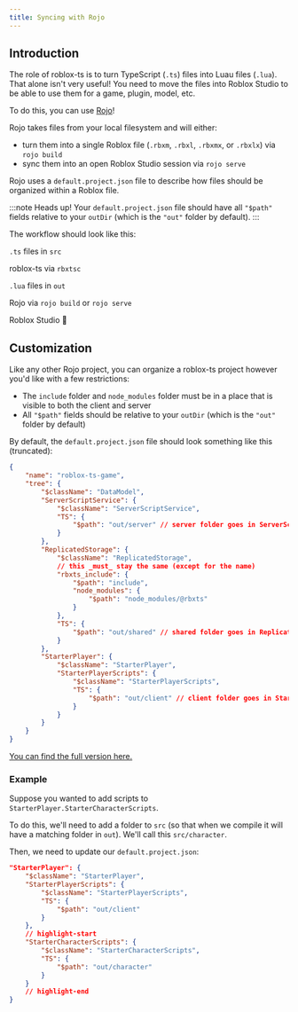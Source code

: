 ```yaml
---
title: Syncing with Rojo
---
```


## Introduction

The role of roblox-ts is to turn TypeScript (`.ts`) files into Luau files (`.lua`). That alone isn't very useful! You need to move the files into Roblox Studio to be able to use them for a game, plugin, model, etc.

To do this, you can use [Rojo](https://rojo.space/)!

Rojo takes files from your local filesystem and will either:
- turn them into a single Roblox file (`.rbxm`, `.rbxl`, `.rbxmx`, or `.rbxlx`) via `rojo build`
- sync them into an open Roblox Studio session via `rojo serve`

Rojo uses a `default.project.json` file to describe how files should be organized within a Roblox file.

:::note Heads up!
Your `default.project.json` file should have all `"$path"` fields relative to your `outDir` (which is the `"out"` folder by default).
:::

The workflow should look like this:


<div style={{ fontSize: "20px" }}>

`.ts` files in `src`

<DownArrow />

roblox-ts via `rbxtsc`

<DownArrow />

`.lua` files in `out`

<DownArrow />

Rojo via `rojo build` or `rojo serve`

<DownArrow />

Roblox Studio :tada:

</div>

## Customization

Like any other Rojo project, you can organize a roblox-ts project however you'd like with a few restrictions:
- The `include` folder and `node_modules` folder must be in a place that is visible to both the client and server
- All `"$path"` fields should be relative to your `outDir` (which is the `"out"` folder by default)

By default, the `default.project.json` file should look something like this (truncated):
```json
{
	"name": "roblox-ts-game",
	"tree": {
		"$className": "DataModel",
		"ServerScriptService": {
			"$className": "ServerScriptService",
			"TS": {
				"$path": "out/server" // server folder goes in ServerScriptService.TS
			}
		},
		"ReplicatedStorage": {
			"$className": "ReplicatedStorage",
			// this _must_ stay the same (except for the name)
			"rbxts_include": {
				"$path": "include",
				"node_modules": {
					"$path": "node_modules/@rbxts"
				}
			},
			"TS": {
				"$path": "out/shared" // shared folder goes in ReplicatedStorage.TS
			}
		},
		"StarterPlayer": {
			"$className": "StarterPlayer",
			"StarterPlayerScripts": {
				"$className": "StarterPlayerScripts",
				"TS": {
					"$path": "out/client" // client folder goes in StarterPlayer.StarterPlayerScripts.TS
				}
			}
		}
	}
}
```

[You can find the full version here.](https://github.com/roblox-ts/roblox-ts/blob/master/templates/game/default.project.json)

### Example

Suppose you wanted to add scripts to `StarterPlayer.StarterCharacterScripts`.

To do this, we'll need to add a folder to `src` (so that when we compile it will have a matching folder in `out`). We'll call this `src/character`.

Then, we need to update our `default.project.json`:

```json
"StarterPlayer": {
	"$className": "StarterPlayer",
	"StarterPlayerScripts": {
		"$className": "StarterPlayerScripts",
		"TS": {
			"$path": "out/client"
		}
	},
	// highlight-start
	"StarterCharacterScripts": {
		"$className": "StarterCharacterScripts",
		"TS": {
			"$path": "out/character"
		}
	}
	// highlight-end
}
```
